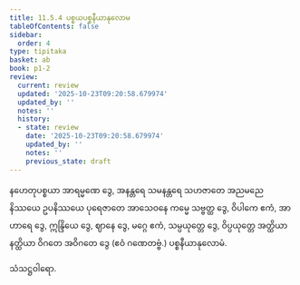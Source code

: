 ```yaml
---
title: 11.5.4 ပစ္စယပစ္စနီယာနုလောမ
tableOfContents: false
sidebar:
  order: 4
type: tipitaka
basket: ab
book: p1-2
review:
  current: review
  updated: '2025-10-23T09:20:58.679974'
  updated_by: ''
  notes: ''
  history:
  - state: review
    date: '2025-10-23T09:20:58.679974'
    updated_by: ''
    notes: ''
    previous_state: draft
---
```



<ReviewStatus review={frontmatter.review} showDetails={true} />

<HypothesisAnnotation frontmatter={frontmatter} />

<DynamicBreadcrumb />

<Division number="44" book="p1-2" e="ch" v="37" p="257">

<Paragraph number="1557" book="p1-2">
နဟေတုပစ္စယာ အာရမ္မဏေ ဒွေ, အနန္တရေ သမနန္တရေ သဟဇာတေ အညမညေ နိဿယေ ဥပနိဿယေ ပုရေဇာတေ အာသေဝနေ ကမ္မေ သဗ္ဗတ္ထ ဒွေ, ဝိပါကေ ဧကံ, အာဟာရေ ဒွေ, ဣန္ဒြိယေ ဒွေ, ဈာနေ ဒွေ, မဂ္ဂေ ဧကံ, သမ္ပယုတ္တေ ဒွေ, ဝိပ္ပယုတ္တေ အတ္ထိယာ နတ္ထိယာ ဝိဂတေ အဝိဂတေ ဒွေ (ဧဝံ ဂဏေတဗ္ဗံ.)

</Paragraph>
</Division>

<Paragraph number="1558" type="center" book="p1-2">
ပစ္စနီယာနုလောမံ.

  
သံသဋ္ဌဝါရော.
</Paragraph>